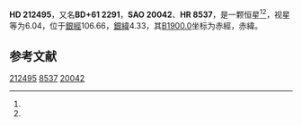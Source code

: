 {{Starbox begin
| name = HD 212495
}}
{{Starbox observe
| epoch = [[J2000.0|J2000.0]]
| constell = {{星座名待查}}<ref name=SIMBAD>{{cite web
 | url=http://simbad.u-strasbg.fr/simbad/sim-id?Ident=HR+8537
 | title =Pulsating variable Star
 | publisher=Centre de Données astronomiques de Strasbourg
 | work=SIMBAD
 | accessdate=2012-07-13}}</ref><ref name=DATA>{{cite web
 | url=http://vizier.u-strasbg.fr/viz-bin/VizieR-5?-out.add=.&-source=5050&-corr=PK=HR&-out.max=9999&HR=8537
 | title=VizieR Detailed Page
 | accessdate=2012-07-13
 | archive-date=2016-03-05
 | archive-url=https://web.archive.org/web/20160305052221/http://vizier.u-strasbg.fr/viz-bin/VizieR-5?-out.add=.&-source=5050&-corr=PK=HR&-out.max=9999&HR=8537
 | dead-url=no
 }}</ref>
| 星官 = 
| ra = {{RA|22|23|0.2}}<ref name=SIMBAD /><ref name=DATA />
| dec = {{DEC|+62|25|12}}<ref name=SIMBAD /><ref name=DATA />
| appmag_v = 6.04<ref name=SIMBAD /><ref name=DATA />
}}
{{Starbox character
| class = A1V<ref name=SIMBAD /><ref name=DATA />
| b-v = 0.05<ref name=SIMBAD /><ref name=DATA />
| u-b = 0.02<ref name=SIMBAD /><ref name=DATA />
| r-i = <ref name=SIMBAD /><ref name=DATA />
| variable = 
}}
{{Starbox astrometry
| radial_v = 0.02
| prop_mo_ra = -15
| parallax = 
| p_error = 
}}
{{Starbox catalog
| names =BD+61 2291，[[SAO星表|SAO]] 20042，[[HD星表|HD]] 212495，[[HR星表|HR]] 8537}}
{{Starbox reference |Simbad=HR+8537}}
{{Starbox end}}

'''HD 212495'''，又名'''BD+61 2291'''，'''SAO 20042'''、'''HR 8537'''，是一颗恒星<ref name=SIMBAD /><ref name=DATA />，视星等为6.04，位于[[銀道座標系|銀經]]106.66，[[銀道座標系|銀緯]]4.33，其[[B1900.0|B1900.0]]坐标为赤經{{RA|22|19|38.5}}，赤緯{{DEC|+61|4.33|47}}。

== 参考文献 ==
{{reflist}}

{{star-stub}}

[[Category:HD和HDE天體|212495]]
[[Category:HR天體|8537]]
[[Category:SAO天體|20042]]